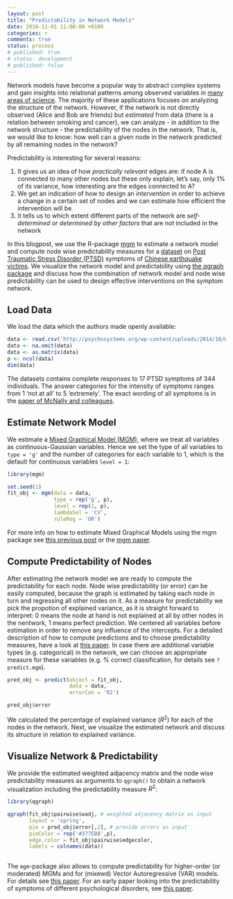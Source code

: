 ```yaml
---
layout: post
title: "Predictability in Network Models"
date: 2016-11-01 11:00:00 +0100
categories: r
comments: true
status: process
# published: true
# status: development
# published: false
---
```


Network models have become a popular way to abstract complex systems and gain insights into relational patterns among observed variables in [many areas of science](http://www.sachaepskamp.com/files/NA/NetworkTakeover.pdf). The majority of these applications focuses on analyzing the structure of the network. However, if the network is not directly observed (Alice and Bob are friends) but *estimated* from data (there is a relation between smoking and cancer), we can analyze - in addition to the network structure - the predictability of the nodes in the network. That is, we would like to know: how well can a given node in the network predicted by all remaining nodes in the network?

Predictability is interesting for several reasons:

1. It gives us an idea of how *practically relevant* edges are: if node A is connected to many other nodes but these only explain, let's say, only 1% of its variance, how interesting are the edges connected to A?
2. We get an indication of how to design an *intervention* in order to achieve a change in a certain set of nodes and we can estimate how efficient the intervention will be
3. It tells us to which extent different parts of the network are *self-determined or determined by other factors* that are not included in the network

In this blogpost, we use the R-package [mgm](https://cran.r-project.org/web/packages/mgm/index.html) to estimate a network model and compute node wise predictability measures for a [dataset](http://cpx.sagepub.com/content/3/6/836.short) on [Post Traumatic Stress Disorder (PTSD)](https://en.wikipedia.org/wiki/Posttraumatic_stress_disorder) symptoms of [Chinese earthquake victims](https://en.wikipedia.org/wiki/2008_Sichuan_earthquake). We visualize the network model and predictability using [the qgraph package](https://cran.r-project.org/web/packages/qgraph/index.html) and discuss how the combination of network model and node wise predictability can be used to design effective interventions on the symptom network.


## Load Data

We load the data which the authors made openly available:

```r
data <- read.csv('http://psychosystems.org/wp-content/uploads/2014/10/Wenchuan.csv')
data <- na.omit(data)
data <- as.matrix(data)
p <- ncol(data)
dim(data)
```

The datasets contains complete responses to 17 PTSD symptoms of 344 individuals. The answer categories for the intensity of symptoms ranges from 1 'not at all' to 5 'extremely'. The exact wording of all symptoms is in the [paper of McNally and colleagues](http://cpx.sagepub.com/content/3/6/836.short).


## Estimate Network Model

We estimate a [Mixed Graphical Model (MGM)](http://www.jmlr.org/proceedings/papers/v33/yang14a.pdf), where we treat all variables as continuous-Gaussian variables. Hence we set the type of all variables to `type = 'g'` and the number of categories for each variable to 1, which is the default for continuous variables `level = 1`:

```r
library(mgm)

set.seed(1)
fit_obj <- mgm(data = data, 
               type = rep('g', p),
               level = rep(1, p),
               lambdaSel = 'CV',
               ruleReg = 'OR')
```

For more info on how to estimate Mixed Graphical Models using the mgm package see [this previous post](http://jmbh.github.io/Estimation-of-mixed-graphical-models/) or the [mgm paper](https://arxiv.org/pdf/1510.06871v2.pdf).


## Compute Predictability of Nodes

After estimating the network model we are ready to compute the predictability for each node. Node wise predictability (or error) can be easily computed, because the graph is estimated by taking each node in turn and regressing all other nodes on it. As a measure for predictability we pick the propotion of explained variance, as it is straight forward to interpret:  0 means the node at hand is not explained at all by other nodes in the nentwork, 1 means perfect prediction. We centered all variables before estimation in order to remove any influence of the intercepts. For a detailed description of how to compute predictions and to choose predictability measures, have a look at [this paper](https://link.springer.com/article/10.3758/s13428-017-0910-x). In case there are additional variable types (e.g. categorical) in the network, we can choose an appropriate measure for these variables (e.g. % correct classification, for details see `?predict.mgm`).

```r
pred_obj <- predict(object = fit_obj, 
                    data = data, 
                    errorCon = 'R2')

pred_obj$error
```

We calculated the percentage of explained variance ($R^2$) for each of the nodes in the network. Next, we visualize the estimated network and discuss its structure in relation to explained variance.

## Visualize Network & Predictability

We provide the estimated weighted adjacency matrix and the node wise predictability measures as arguments to `qgraph()` to obtain a network visualization including the predictability measure $R^2$:

```r
library(qgraph)

qgraph(fit_obj$pairwise$wadj, # weighted adjacency matrix as input
       layout = 'spring', 
       pie = pred_obj$error[,2], # provide errors as input
       pieColor = rep('#377EB8',p),
       edge.color = fit_obj$pairwise$edgecolor,
       labels = colnames(data))
       
```

The `mgm`-package also allows to compute predictability for higher-order (or moderated) MGMs and for (mixewd) Vector Autoregressive (VAR) models. For details see [this paper](https://link.springer.com/article/10.3758/s13428-017-0910-x). For an early paper looking into the predictability of symptoms of different psychological disorders, see [this paper](https://www.cambridge.org/core/journals/psychological-medicine/article/how-predictable-are-symptoms-in-psychopathological-networks-a-reanalysis-of-18-published-datasets/84F1D7F73DB03586ABA48783419FE62A).


